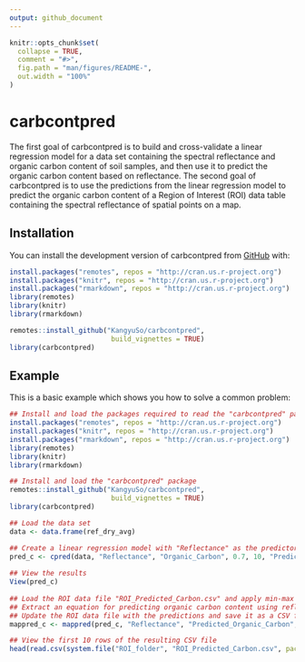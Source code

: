 ```yaml
---
output: github_document
---
```


<!-- README.md is generated from README.Rmd. Please edit that file -->

```r
knitr::opts_chunk$set(
  collapse = TRUE,
  comment = "#>",
  fig.path = "man/figures/README-",
  out.width = "100%"
)
```

# carbcontpred

<!-- badges: start -->
<!-- badges: end -->

The first goal of carbcontpred is to build and cross-validate a linear regression model for a data set containing the spectral reflectance and organic carbon content of soil samples, and then use it to predict the organic carbon content based on reflectance. The second goal of carbcontpred is to use the predictions from the linear regression model to predict the organic carbon content of a Region of Interest (ROI) data table containing the spectral reflectance of spatial points on a map.

## Installation

You can install the development version of carbcontpred from [GitHub](https://github.com/KangyuSo/carbcontpred) with:

``` r
install.packages("remotes", repos = "http://cran.us.r-project.org")
install.packages("knitr", repos = "http://cran.us.r-project.org")
install.packages("rmarkdown", repos = "http://cran.us.r-project.org")
library(remotes)
library(knitr)
library(rmarkdown)

remotes::install_github("KangyuSo/carbcontpred", 
                         build_vignettes = TRUE)
library(carbcontpred)
```

## Example

This is a basic example which shows you how to solve a common problem:

```r
## Install and load the packages required to read the "carbcontpred" package
install.packages("remotes", repos = "http://cran.us.r-project.org")
install.packages("knitr", repos = "http://cran.us.r-project.org")
install.packages("rmarkdown", repos = "http://cran.us.r-project.org")
library(remotes)
library(knitr)
library(rmarkdown)

## Install and load the "carbcontpred" package
remotes::install_github("KangyuSo/carbcontpred", 
                         build_vignettes = TRUE)
library(carbcontpred)

## Load the data set 
data <- data.frame(ref_dry_avg)

## Create a linear regression model with "Reflectance" as the predictor variable, "Organic_Carbon" as the response variable, a test size of 70%, 10 folds for the cross-validation, and "Predicted_Organic_Carbon" as the output column
pred_c <- cpred(data, "Reflectance", "Organic_Carbon", 0.7, 10, "Predicted_Organic_Carbon")
 
## View the results
View(pred_c)
   
## Load the ROI data file "ROI_Predicted_Carbon.csv" and apply min-max normalization on the spectral reflectance values 
## Extract an equation for predicting organic carbon content using reflectance based on the results of the "cpred" function and use it to predict the organic carbon content of the "ROI_Predicted_Carbon.csv" file using its reflectance values
## Update the ROI data file with the predictions and save it as a CSV file output titled "ROI_Predicted_Carbon"
mappred_c <- mappred(pred_c, "Reflectance", "Predicted_Organic_Carbon", system.file("extdata", "Reflectance_ROI.csv", package = "carbcontpred"), "ROI_Predicted_Carbon")

## View the first 10 rows of the resulting CSV file
head(read.csv(system.file("ROI_folder", "ROI_Predicted_Carbon.csv", package = "carbcontpred")), 10)
```